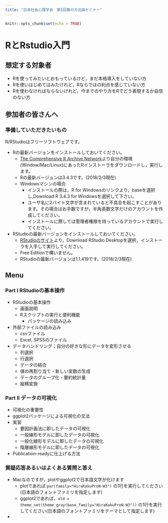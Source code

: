 ```yaml
---
title: "日本社会心理学会　第5回春の方法論セミナー"
---
```


```r
knitr::opts_chunk$set(echo = TRUE)
```

# RとRstudio入門

## 想定する対象者

+ Rを使ってみたいとおもっているけど，まだ本格導入をしていない方
+ Rを使いはじめてはみたけれど，Rならではの利点を感じていない方
+ Rを使わなければならないけれど，今までのやり方をRでどう表現するか自信のない方

## 参加者の皆さんへ

### 準備していただきたいもの

R/RStudioはフリーソフトウェアです。

+ Rの最新バージョンをインストールしておいてください。
	+ [The Comprehensive R Archive Network](https://cran.r-project.org)より自分の環境(Window/Mac/Linux)にあったRインストーラをダウンロードし，実行します。
	+ Rの最新バージョンは3.4.3です。(2018/2/3現在)
	+ Windowsマシンの場合
		+ インストールの際は，R for Windowsのリンクより，baseを選択し,Download R 3.4.3 for Windowsを選択して下さい。
		+ ユーザ名に2バイト文字が含まれていると不具合を起こすことがあります。その場合はお手数ですが，半角英数文字だけのアカウントを作成してください。
		+ インストールに際しては管理者権限を持っているアカウントで実行してください。
+ RStudioの最新バージョンをインストールしておいてください。
	+ [RStudioのサイト](https://www.rstudio.com)より，Download RStudio Desktopを選択，インストーラを入手して実行してください。
	+ Free Editionで構いません。
	+ RStudioの最新バージョンは1.1.419です。(2018/2/3現在)
	
## Menu

### Part I RStudioの基本操作

+ RStudioの基本操作
  + 画面説明
  + Rスクリプトの実行と便利機能
	+ パッケージの読み込み
+ 外部ファイルの読み込み
  + csvファイル
  + Excel, SPSSのファイル
+ データハンドリング；自分の好きな形にデータを変形させる
	+ 列選択
	+ 行選択
	+ データの結合
	+ 値の再割り当て・新しい変数の生成
	+ データのグループ化・要約統計量
	+ 縦横変換


### Part II データの可視化

+ 可視化の重要性 
+ ggplot2パッケージによる可視化の文法
+ 実習
  + 要因計画法に即したデータの可視化
  + 一般線形モデルに即したデータの可視化
  + 一般化線形モデルに即したデータの可視化
  + 階層線形モデルに即したデータの可視化
+ Publication-readyに仕上げる方法

### 質疑応答あるいはよくある質問と答え

+ Macなのですが，plotやggplot2で日本語文字が化けます
  + plotであれば `par(family="HiraKakuProN-W3")` の1行を実行してください(日本語のフォントファミリを指定します)
  + ggplot2であれば，`old = theme_set(theme_gray(base_family="HiraKakuProN-W3"))` の1行を実行してください(日本語のフォントファミリをテーマとして指定します)
+ 


